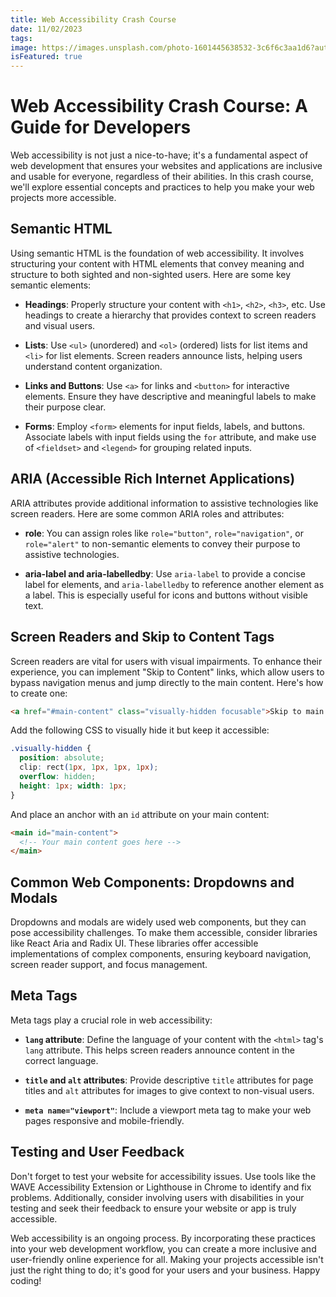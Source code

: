 ```yaml
---
title: Web Accessibility Crash Course
date: 11/02/2023
tags: 
image: https://images.unsplash.com/photo-1601445638532-3c6f6c3aa1d6?auto=format&fit=crop&q=80&w=1972&ixlib=rb-4.0.3&ixid=M3wxMjA3fDB8MHxwaG90by1wYWdlfHx8fGVufDB8fHx8fA%3D%3D
isFeatured: true
---
```


# Web Accessibility Crash Course: A Guide for Developers

Web accessibility is not just a nice-to-have; it's a fundamental aspect of web development that ensures your websites and applications are inclusive and usable for everyone, regardless of their abilities. In this crash course, we'll explore essential concepts and practices to help you make your web projects more accessible.

## Semantic HTML

Using semantic HTML is the foundation of web accessibility. It involves structuring your content with HTML elements that convey meaning and structure to both sighted and non-sighted users. Here are some key semantic elements:

- **Headings**: Properly structure your content with `<h1>`, `<h2>`, `<h3>`, etc. Use headings to create a hierarchy that provides context to screen readers and visual users.

- **Lists**: Use `<ul>` (unordered) and `<ol>` (ordered) lists for list items and `<li>` for list elements. Screen readers announce lists, helping users understand content organization.

- **Links and Buttons**: Use `<a>` for links and `<button>` for interactive elements. Ensure they have descriptive and meaningful labels to make their purpose clear.

- **Forms**: Employ `<form>` elements for input fields, labels, and buttons. Associate labels with input fields using the `for` attribute, and make use of `<fieldset>` and `<legend>` for grouping related inputs.

## ARIA (Accessible Rich Internet Applications)

ARIA attributes provide additional information to assistive technologies like screen readers. Here are some common ARIA roles and attributes:

- **role**: You can assign roles like `role="button"`, `role="navigation"`, or `role="alert"` to non-semantic elements to convey their purpose to assistive technologies.

- **aria-label and aria-labelledby**: Use `aria-label` to provide a concise label for elements, and `aria-labelledby` to reference another element as a label. This is especially useful for icons and buttons without visible text.

## Screen Readers and Skip to Content Tags

Screen readers are vital for users with visual impairments. To enhance their experience, you can implement "Skip to Content" links, which allow users to bypass navigation menus and jump directly to the main content. Here's how to create one:

```html
<a href="#main-content" class="visually-hidden focusable">Skip to main content</a>
```

Add the following CSS to visually hide it but keep it accessible:

```css
.visually-hidden {
  position: absolute;
  clip: rect(1px, 1px, 1px, 1px);
  overflow: hidden;
  height: 1px; width: 1px;
}
```

And place an anchor with an `id` attribute on your main content:

```html
<main id="main-content">
  <!-- Your main content goes here -->
</main>
```

## Common Web Components: Dropdowns and Modals

Dropdowns and modals are widely used web components, but they can pose accessibility challenges. To make them accessible, consider libraries like React Aria and Radix UI. These libraries offer accessible implementations of complex components, ensuring keyboard navigation, screen reader support, and focus management.

## Meta Tags

Meta tags play a crucial role in web accessibility:

- **`lang` attribute**: Define the language of your content with the `<html>` tag's `lang` attribute. This helps screen readers announce content in the correct language.

- **`title` and `alt` attributes**: Provide descriptive `title` attributes for page titles and `alt` attributes for images to give context to non-visual users.

- **`meta name="viewport"`**: Include a viewport meta tag to make your web pages responsive and mobile-friendly.

## Testing and User Feedback

Don't forget to test your website for accessibility issues. Use tools like the WAVE Accessibility Extension or Lighthouse in Chrome to identify and fix problems. Additionally, consider involving users with disabilities in your testing and seek their feedback to ensure your website or app is truly accessible.

Web accessibility is an ongoing process. By incorporating these practices into your web development workflow, you can create a more inclusive and user-friendly online experience for all. Making your projects accessible isn't just the right thing to do; it's good for your users and your business. Happy coding!